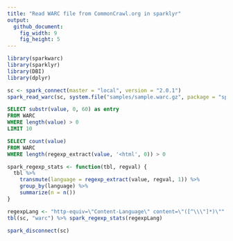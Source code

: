 ```yaml
---
title: "Read WARC file from CommonCrawl.org in sparklyr"
output:
  github_document:
    fig_width: 9
    fig_height: 5
---
```


```r
library(sparkwarc)
library(sparklyr)
library(DBI)
library(dplyr)
```

```r
sc <- spark_connect(master = "local", version = "2.0.1")
spark_read_warc(sc, system.file("samples/sample.warc.gz", package = "sparkwarc"), "warc")
```

```sql
SELECT substr(value, 0, 60) as entry
FROM WARC
WHERE length(value) > 0
LIMIT 10
```

```sql
SELECT count(value)
FROM WARC
WHERE length(regexp_extract(value, '<html', 0)) > 0
```

```r
spark_regexp_stats <- function(tbl, regval) {
  tbl %>%
    transmute(language = regexp_extract(value, regval, 1)) %>%
    group_by(language) %>%
    summarize(n = n())
}
```

```r
regexpLang <- "http-equiv=\"Content-Language\" content=\"([^\\\"]*)\""
tbl(sc, "warc") %>% spark_regexp_stats(regexpLang)
```

```r
spark_disconnect(sc)
```
